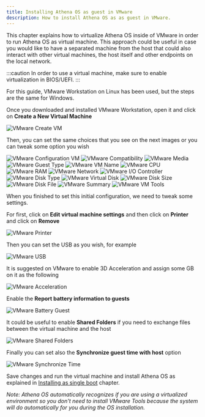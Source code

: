 ```yaml
---
title: Installing Athena OS as guest in VMware
description: How to install Athena OS as as guest in VMware.
---
```


This chapter explains how to virtualize Athena OS inside of VMware in order to run Athena OS as virtual machine. This approach could be useful in case you would like to have a separated machine from the host that could also interact with other virtual machines, the host itself and other endpoints on the local network.

:::caution
In order to use a virtual machine, make sure to enable virtualization in BIOS/UEFI.
:::

For this guide, VMware Workstation on Linux has been used, but the steps are the same for Windows.

Once you downloaded and installed VMware Workstation, open it and click on **Create a New Virtual Machine**

![VMware Create VM](@assets/images/vmware-create.png)

Then, you can set the same choices that you see on the next images or you can tweak some option you wish

![VMware Configuration VM](@assets/images/vmware-configuration.png)
![VMware Compatibility](@assets/images/vmware-compatibility.png)
![VMware Media](@assets/images/vmware-media.png)
![VMware Guest Type](@assets/images/vmware-guest-type.png)
![VMware VM Name](@assets/images/vmware-vmname.png)
![VMware CPU](@assets/images/vmware-cpu.png)
![VMware RAM](@assets/images/vmware-ram.png)
![VMware Network](@assets/images/vmware-network.png)
![VMware I/O Controller](@assets/images/vmware-io.png)
![VMware Disk Type](@assets/images/vmware-disk-type.png)
![VMware Virtual Disk](@assets/images/vmware-vdisk.png)
![VMware Disk Size](@assets/images/vmware-disk-size.png)
![VMware Disk File](@assets/images/vmware-disk-file.png)
![VMware Summary](@assets/images/vmware-summary.png)
![VMware VM Tools](@assets/images/vmware-tools.png)

When you finished to set this initial configuration, we need to tweak some settings.

For first, click on **Edit virtual machine settings** and then click on **Printer** and click on **Remove**

![VMware Printer](@assets/images/vmware-printer.png)

Then you can set the USB as you wish, for example

![VMware USB](@assets/images/vmware-usb.png)

It is suggested on VMware to enable 3D Acceleration and assign some GB on it as the following

![VMware Acceleration](@assets/images/vmware-accel.png)

Enable the **Report battery information to guests**

![VMware Battery Guest](@assets/images/vmware-battery.png)

It could be useful to enable **Shared Folders** if you need to exchange files between the virtual machine and the host

![VMware Shared Folders](@assets/images/vmware-shared.png)

Finally you can set also the **Synchronize guest time with host** option

![VMware Synchronize Time](@assets/images/vmware-timesync.png)

Save changes and run the virtual machine and install Athena OS as explained in [Installing as single boot](/en/installation/install-single-boot/) chapter.

*Note: Athena OS automatically recognizes if you are using a virtualized environment so you don't need to install VMware Tools because the system will do automatically for you during the OS installation.*

<ImageComponent />